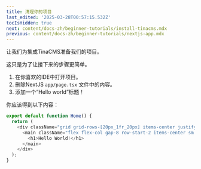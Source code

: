 ```yaml
---
title: 清理你的项目
last_edited: '2025-03-28T00:57:15.532Z'
tocIsHidden: true
next: content/docs-zh/beginner-tutorials/install-tinacms.mdx
previous: content/docs-zh/beginner-tutorials/nextjs-app.mdx
---
```


让我们为集成TinaCMS准备我们的项目。

这只是为了让接下来的步骤更简单。

1. 在你喜欢的IDE中打开项目。
2. 删除NextJS `app/page.tsx` 文件中的内容。
3. 添加一个“Hello world”标题！

你应该得到以下内容：

```typescript
export default function Home() {
  return (
    <div className="grid grid-rows-[20px_1fr_20px] items-center justify-items-center min-h-screen p-8 pb-20 gap-16 sm:p-20 font-(family-name:--font-geist-sans)">
      <main className="flex flex-col gap-8 row-start-2 items-center sm:items-start">
        <h1>Hello World!</h1>
      </main>
    </div>
  );
}
```